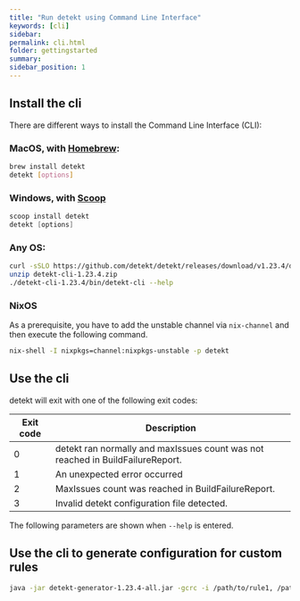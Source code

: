 ```yaml
---
title: "Run detekt using Command Line Interface"
keywords: [cli]
sidebar:
permalink: cli.html
folder: gettingstarted
summary:
sidebar_position: 1
---
```



## Install the cli

There are different ways to install the Command Line Interface (CLI):

### MacOS, with [Homebrew](https://brew.sh/):

```sh
brew install detekt
detekt [options]
```

### Windows, with [Scoop](https://scoop.sh/)

```powershell
scoop install detekt
detekt [options]
```

### Any OS:

```sh
curl -sSLO https://github.com/detekt/detekt/releases/download/v1.23.4/detekt-cli-1.23.4.zip
unzip detekt-cli-1.23.4.zip
./detekt-cli-1.23.4/bin/detekt-cli --help
```

### NixOS

As a prerequisite, you have to add the unstable channel via `nix-channel` and then execute the following command.

```sh
nix-shell -I nixpkgs=channel:nixpkgs-unstable -p detekt
```

## Use the cli

detekt will exit with one of the following exit codes:

| Exit code | Description                                                                    |
| --------- | ------------------------------------------------------------------------------ |
| 0         | detekt ran normally and maxIssues count was not reached in BuildFailureReport. |
| 1         | An unexpected error occurred                                                   |
| 2         | MaxIssues count was reached in BuildFailureReport.                             |
| 3         | Invalid detekt configuration file detected.                                    |

The following parameters are shown when `--help` is entered.

<CliOptions />

## Use the cli to generate configuration for custom rules

<CliGeneratorOptions />

```sh
java -jar detekt-generator-1.23.4-all.jar -gcrc -i /path/to/rule1, /path/to/rule2
```
